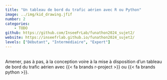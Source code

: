 ```yaml
---
title: "Un tableau de bord du trafic aérien avec R ou Python"
image: ../img/kid_drawing.jfif
number: 2
categories:
    - TODO
github: https://github.com/InseeFrLab/funathon2024_sujet2/
website: https://inseefrlab.github.io/funathon2024_sujet2/
levels: ["Débutant", "Intermédiaire", "Expert"]
---
```


<br>
Amener, pas à pas, à la conception voire à la mise à disposition d'un tableau de bord du trafic aérien avec {{< fa brands r-project >}} ou {{< fa brands python >}}.
<br>

